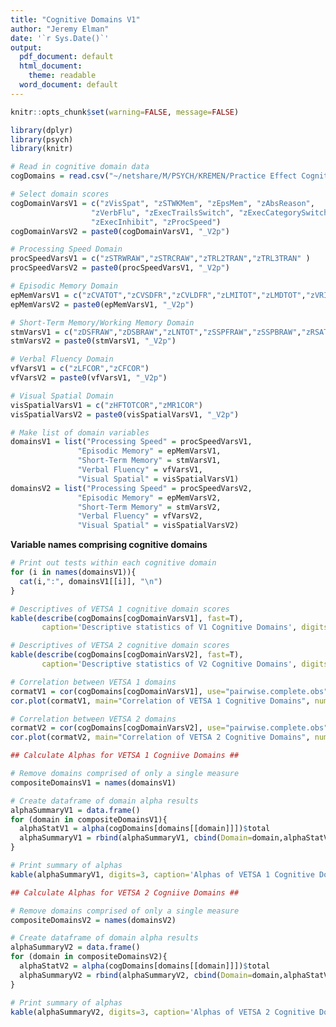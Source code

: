 ```yaml
---
title: "Cognitive Domains V1"
author: "Jeremy Elman"
date: '`r Sys.Date()`'
output:
  pdf_document: default
  html_document:
    theme: readable
  word_document: default
---
```


```r
knitr::opts_chunk$set(warning=FALSE, message=FALSE)
```

```r
library(dplyr)
library(psych)
library(knitr)
```



```r
# Read in cognitive domain data
cogDomains = read.csv("~/netshare/M/PSYCH/KREMEN/Practice Effect Cognitive Domains/CognitiveDomains_V1V2_PracEffects.csv", stringsAsFactors = F)

# Select domain scores
cogDomainVarsV1 = c("zVisSpat", "zSTWKMem", "zEpsMem", "zAbsReason",
                  "zVerbFlu", "zExecTrailsSwitch", "zExecCategorySwitch",
                  "zExecInhibit", "zProcSpeed")
cogDomainVarsV2 = paste0(cogDomainVarsV1, "_V2p")

# Processing Speed Domain 
procSpeedVarsV1 = c("zSTRWRAW","zSTRCRAW","zTRL2TRAN","zTRL3TRAN" )
procSpeedVarsV2 = paste0(procSpeedVarsV1, "_V2p")

# Episodic Memory Domain 
epMemVarsV1 = c("zCVATOT","zCVSDFR","zCVLDFR","zLMITOT","zLMDTOT","zVRITOT","zVRDTOT")
epMemVarsV2 = paste0(epMemVarsV1, "_V2p")

# Short-Term Memory/Working Memory Domain 
stmVarsV1 = c("zDSFRAW","zDSBRAW","zLNTOT","zSSPFRAW","zSSPBRAW","zRSATOTTRAN")
stmVarsV2 = paste0(stmVarsV1, "_V2p")

# Verbal Fluency Domain 
vfVarsV1 = c("zLFCOR","zCFCOR")
vfVarsV2 = paste0(vfVarsV1, "_V2p")

# Visual Spatial Domain 
visSpatialVarsV1 = c("zHFTOTCOR","zMR1COR")
visSpatialVarsV2 = paste0(visSpatialVarsV1, "_V2p")

# Make list of domain variables
domainsV1 = list("Processing Speed" = procSpeedVarsV1,
               "Episodic Memory" = epMemVarsV1,
               "Short-Term Memory" = stmVarsV1,
               "Verbal Fluency" = vfVarsV1,
               "Visual Spatial" = visSpatialVarsV1)
domainsV2 = list("Processing Speed" = procSpeedVarsV2,
               "Episodic Memory" = epMemVarsV2,
               "Short-Term Memory" = stmVarsV2,
               "Verbal Fluency" = vfVarsV2,
               "Visual Spatial" = visSpatialVarsV2)

```

**Variable names comprising cognitive domains**
```r
# Print out tests within each cognitive domain
for (i in names(domainsV1)){
  cat(i,":", domainsV1[[i]], "\n")
}
```


```r
# Descriptives of VETSA 1 cognitive domain scores
kable(describe(cogDomains[cogDomainVarsV1], fast=T),
       caption='Descriptive statistics of V1 Cognitive Domains', digits=2)
```

```r
# Descriptives of VETSA 2 cognitive domain scores
kable(describe(cogDomains[cogDomainVarsV2], fast=T),
       caption='Descriptive statistics of V2 Cognitive Domains', digits=2)
```


```r
# Correlation between VETSA 1 domains
cormatV1 = cor(cogDomains[cogDomainVarsV1], use="pairwise.complete.obs")
cor.plot(cormatV1, main="Correlation of VETSA 1 Cognitive Domains", numbers=T)
```

```r
# Correlation between VETSA 2 domains
cormatV2 = cor(cogDomains[cogDomainVarsV2], use="pairwise.complete.obs")
cor.plot(cormatV2, main="Correlation of VETSA 2 Cognitive Domains", numbers=T)
```

```r
## Calculate Alphas for VETSA 1 Cogniive Domains ##

# Remove domains comprised of only a single measure
compositeDomainsV1 = names(domainsV1)

# Create dataframe of domain alpha results
alphaSummaryV1 = data.frame()
for (domain in compositeDomainsV1){
  alphaStatV1 = alpha(cogDomains[domains[[domain]]])$total
  alphaSummaryV1 = rbind(alphaSummaryV1, cbind(Domain=domain,alphaStatV1))
}

# Print summary of alphas
kable(alphaSummaryV1, digits=3, caption='Alphas of VETSA 1 Cognitive Domains')
```

```r
## Calculate Alphas for VETSA 2 Cogniive Domains ##

# Remove domains comprised of only a single measure
compositeDomainsV2 = names(domainsV2)

# Create dataframe of domain alpha results
alphaSummaryV2 = data.frame()
for (domain in compositeDomainsV2){
  alphaStatV2 = alpha(cogDomains[domains[[domain]]])$total
  alphaSummaryV2 = rbind(alphaSummaryV2, cbind(Domain=domain,alphaStatV2))
}

# Print summary of alphas
kable(alphaSummaryV2, digits=3, caption='Alphas of VETSA 2 Cognitive Domains')
```


